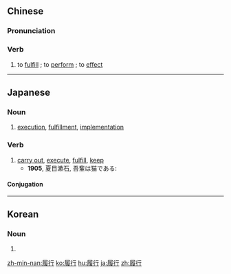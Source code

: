 ==Chinese==
{{zh-forms}}

===Pronunciation===
{{zh-pron
|m=lǚxíng
|c=lei5 hang4
|cat=v
}}

===Verb===
{{zh-verb}}

# to [[fulfill]] {{gloss|one's promise}}; to [[perform]] {{gloss|one's duty}}; to [[effect]] {{gloss|a contract}}

----

==Japanese==
{{ja-kanjitab|り|こう|yomi=on}}

===Noun===
{{ja-noun|りこう}}

# [[execution]], [[fulfillment]], [[implementation]]

===Verb===
{{ja-verb-suru|tr=trans|りこう}}

# [[carry out]], [[execute]], [[fulfill]], [[keep]]
#* '''1905''', 夏目漱石, 吾輩は猫である:
#*: {{ja-usex|「約束なんか'''履行'''した事がない。|「やくそく なんか '''りこう''' した こと が ない。|He's never '''kept''' any of his promises.}}

====Conjugation====
{{ja-suru|りこう}}
----
==Korean==
{{ko-hanjatab}}

===Noun===
{{ko-noun|hj|hangeul=이행}}

# {{hanja form of|이행|[[implementation]]}}

[[zh-min-nan:履行]]
[[ko:履行]]
[[hu:履行]]
[[ja:履行]]
[[zh:履行]]